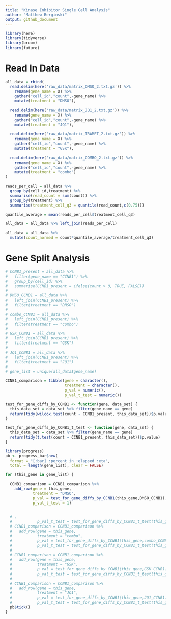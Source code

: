 ```yaml
---
title: "Kinase Inhibitor Single Cell Analysis"
author: "Matthew Berginski"
output: github_document
---
```


```r
library(here)
library(tidyverse)
library(broom)
library(future)
```

# Read In Data

```r
all_data = rbind(
  read.delim(here('raw_data/matrix_DMSO_2.txt.gz')) %>%
    rename(gene_name = X) %>% 
    gather("cell_id","count",-gene_name) %>%
    mutate(treatment = "DMSO"),
  
  read.delim(here('raw_data/matrix_JQ1_2.txt.gz')) %>%
    rename(gene_name = X) %>%
    gather("cell_id","count",-gene_name) %>%
    mutate(treatment = "JQ1"),
  
  read.delim(here('raw_data/matrix_TRAMET_2.txt.gz')) %>%
    rename(gene_name = X) %>%
    gather("cell_id","count",-gene_name) %>%
    mutate(treatment = "GSK"),
  
  read.delim(here('raw_data/matrix_COMBO_2.txt.gz')) %>%
    rename(gene_name = X) %>%
    gather("cell_id","count",-gene_name) %>%
    mutate(treatment = "combo")
)
```

```r
reads_per_cell = all_data %>%
  group_by(cell_id,treatment) %>%
  summarise(read_count = sum(count)) %>%
  group_by(treatment) %>%
  summarise(treatment_cell_q3 = quantile(read_count,c(0.75)))

quantile_average = mean(reads_per_cell$treatment_cell_q3)

all_data = all_data %>% left_join(reads_per_cell)

all_data = all_data %>%
  mutate(count_normed = count*quantile_average/treatment_cell_q3)
```

# Gene Split Analysis

```r
# CCNB1_present = all_data %>%
#   filter(gene_name == "CCNB1") %>%
#   group_by(cell_id) %>%
#   summarise(CCNB1_present = ifelse(count > 0, TRUE, FALSE))
# 
# DMSO_CCNB1 = all_data %>%
#   left_join(CCNB1_present) %>%
#   filter(treatment == "DMSO")
# 
# combo_CCNB1 = all_data %>%
#   left_join(CCNB1_present) %>%
#   filter(treatment == "combo")
# 
# GSK_CCNB1 = all_data %>%
#   left_join(CCNB1_present) %>%
#   filter(treatment == "GSK")
# 
# JQ1_CCNB1 = all_data %>%
#   left_join(CCNB1_present) %>%
#   filter(treatment == "JQ1")
# 
# gene_list = unique(all_data$gene_name)

CCNB1_comparison = tibble(gene = character(),
                          treatment = character(),
                          p_val = numeric(),
                          p_val_t_test = numeric())

test_for_gene_diffs_by_CCNB1 <- function(gene, data_set) {
  this_data_set = data_set %>% filter(gene_name == gene)
  return(tidy(wilcox.test(count ~ CCNB1_present, this_data_set))$p.value)
}

test_for_gene_diffs_by_CCNB1_t_test <- function(gene, data_set) {
  this_data_set = data_set %>% filter(gene_name == gene)
  return(tidy(t.test(count ~ CCNB1_present, this_data_set))$p.value)
}

library(progress)
pb <- progress_bar$new(
  format = "[:bar] :percent in :elapsed :eta",
  total = length(gene_list), clear = FALSE)

for (this_gene in gene_list) {

  CCNB1_comparison = CCNB1_comparison %>%
    add_row(gene = this_gene,
            treatment = "DMSO",
            p_val = test_for_gene_diffs_by_CCNB1(this_gene,DMSO_CCNB1),
            p_val_t_test = 1)

  
  # ,
  #           p_val_t_test = test_for_gene_diffs_by_CCNB1_t_test(this_gene,DMSO_CCNB1)
  # CCNB1_comparison = CCNB1_comparison %>%
  #   add_row(gene = this_gene,
  #           treatment = "combo",
  #           p_val = test_for_gene_diffs_by_CCNB1(this_gene,combo_CCNB1),
  #           p_val_t_test = test_for_gene_diffs_by_CCNB1_t_test(this_gene,combo_CCNB1))
  # 
  # CCNB1_comparison = CCNB1_comparison %>%
  #   add_row(gene = this_gene,
  #           treatment = "GSK",
  #           p_val = test_for_gene_diffs_by_CCNB1(this_gene,GSK_CCNB1),
  #           p_val_t_test = test_for_gene_diffs_by_CCNB1_t_test(this_gene,GSK_CCNB1))
  # 
  # CCNB1_comparison = CCNB1_comparison %>%
  #   add_row(gene = this_gene,
  #           treatment = "JQ1",
  #           p_val = test_for_gene_diffs_by_CCNB1(this_gene,JQ1_CCNB1),
  #           p_val_t_test = test_for_gene_diffs_by_CCNB1_t_test(this_gene,JQ1_CCNB1))
  pb$tick()
}
```
